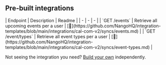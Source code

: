 
## Pre-built integrations

<AccordionGroup>


<Accordion title="Others">
| Endpoint | Description | Readme |
| - | - | - |
| `GET /events` | Retrieve all upcoming events per a user | [🔗](https://github.com/NangoHQ/integration-templates/blob/main/integrations/cal-com-v2/syncs/events.md) |
| `GET /event/types` | Retrieve all event types per a user | [🔗](https://github.com/NangoHQ/integration-templates/blob/main/integrations/cal-com-v2/syncs/event-types.md) |
</Accordion>

</AccordionGroup>

<Tip>Not seeing the integration you need? [Build your own](/guides/platform/functions) independently.</Tip>
